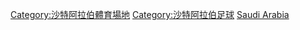 {{Commonscat|Association football venues in Saudi Arabia}}

[[Category:沙特阿拉伯體育場地|Category:沙特阿拉伯體育場地]]
[[Category:沙特阿拉伯足球|Category:沙特阿拉伯足球]]
[[Category:各國足球場|Saudi Arabia]]